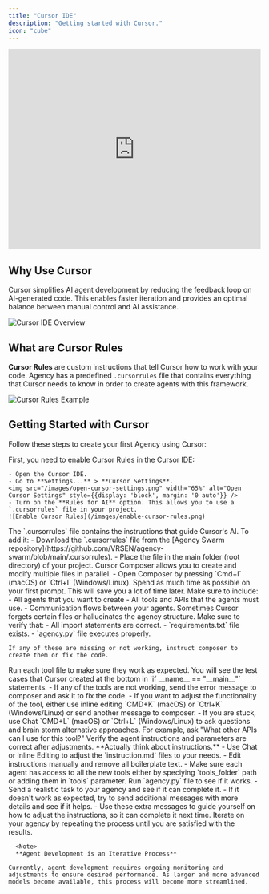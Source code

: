 ```yaml
---
title: "Cursor IDE"
description: "Getting started with Cursor."
icon: "cube"
---
```


<iframe
  width="100%"
  height="400"
  src="https://www.youtube.com/embed/Og73plUTabs"
  title="YouTube video player"
  frameborder="0"
  allow="accelerometer; autoplay; clipboard-write; encrypted-media; gyroscope; picture-in-picture"
  allowfullscreen
  style={{ borderRadius: "10px" }}
></iframe>

## Why Use Cursor

Cursor simplifies AI agent development by reducing the feedback loop on AI-generated code. This enables faster iteration and provides an optimal balance between manual control and AI assistance.

![Cursor IDE Overview](/images/cursor-overview.png)

## What are Cursor Rules

**Cursor Rules** are custom instructions that tell Cursor how to work with your code. Agency has a predefined `.cursorrules` file that contains everything that Cursor needs to know in order to create agents with this framework.

![Cursor Rules Example](/images/cursor-rules-example.png)

## Getting Started with Cursor

Follow these steps to create your first Agency using Cursor:

<Steps>
  <Step title="Enable Cursor Rules in Settings">
    First, you need to enable Cursor Rules in the Cursor IDE:

    - Open the Cursor IDE.
    - Go to **Settings...** > **Cursor Settings**.
    <img src="/images/open-cursor-settings.png" width="65%" alt="Open Cursor Settings" style={{display: 'block', margin: '0 auto'}} />
    - Turn on the **Rules for AI** option. This allows you to use a `.cursorrules` file in your project.
    ![Enable Cursor Rules](/images/enable-cursor-rules.png)
  </Step>

  <Step title="Add The `.cursorrules` File to Your Project">
    The `.cursorrules` file contains the instructions that guide Cursor's AI. To add it:
    - Download the `.cursorrules` file from the [Agency Swarm repository](https://github.com/VRSEN/agency-swarm/blob/main/.cursorrules).
    - Place the file in the main folder (root directory) of your project.
  </Step>

  <Step title="Open Cursor Composer">
    Cursor Composer allows you to create and modify multiple files in parallel.
    - Open Composer by pressing `Cmd+I` (macOS) or `Ctrl+I` (Windows/Linux).
  </Step>

  <Step title="Send Your First Prompt to Composer">
    Spend as much time as possible on your first prompt. This will save you a lot of time later. Make sure to include:
      - All agents that you want to create
      - All tools and APIs that the agents must use.
      - Communication flows between your agents.
  </Step>

  <Step title="Varify The Agency Structure">
    Sometimes Cursor forgets certain files or hallucinates the agency structure. Make sure to verify that:
    - All import statements are correct.
    - `requirements.txt` file exists.
    - `agency.py` file executes properly.   

    If any of these are missing or not working, instruct composer to create them or fix the code.
  </Step>

  <Step title="Adjust the Tools">
    Run each tool file to make sure they work as expected. You will see the test cases that Cursor created at the bottom in `if __name__ == "__main__"` statements.  
    - If any of the tools are not working, send the error message to composer and ask it to fix the code.
    - If you want to adjust the functionality of the tool, either use inline editing `CMD+K` (macOS) or `Ctrl+K` (Windows/Linux) or send another message to composer.
    - If you are stuck, use Chat `CMD+L` (macOS) or `Ctrl+L` (Windows/Linux) to ask questions and brain storm alternative approaches. For example, ask "What other APIs can I use for this tool?"
  
  </Step>

  <Step title="Adjust the Agents">
    Verify the agent instructions and parameters are correct after adjustments. **Actually think about instructions.**
    - Use Chat or Inline Editing to adjust the `instruction.md` files to your needs.
    - Edit instructions manually and remove all boilerplate text.
    - Make sure each agent has access to all the new tools either by speciying `tools_folder` path or adding them in `tools` parameter.
  </Step>

  <Step title="Test Your Agency">
    Run `agency.py` file to see if it works.
    - Send a realistic task to your agency and see if it can complete it.
    - If it doesn't work as expected, try to send additional messages with more details and see if it helps.
    - Use these extra messages to guide yourself on how to adjust the instructions, so it can complete it next time.
  </Step>

  <Step title="Repeat">
    Iterate on your agency by repeating the process until you are satisfied with the results.  

      <Note>
      **Agent Development is an Iterative Process**

    Currently, agent development requires ongoing monitoring and adjustments to ensure desired performance. As larger and more advanced models become available, this process will become more streamlined.
  </Note>
  </Step>


</Steps>



